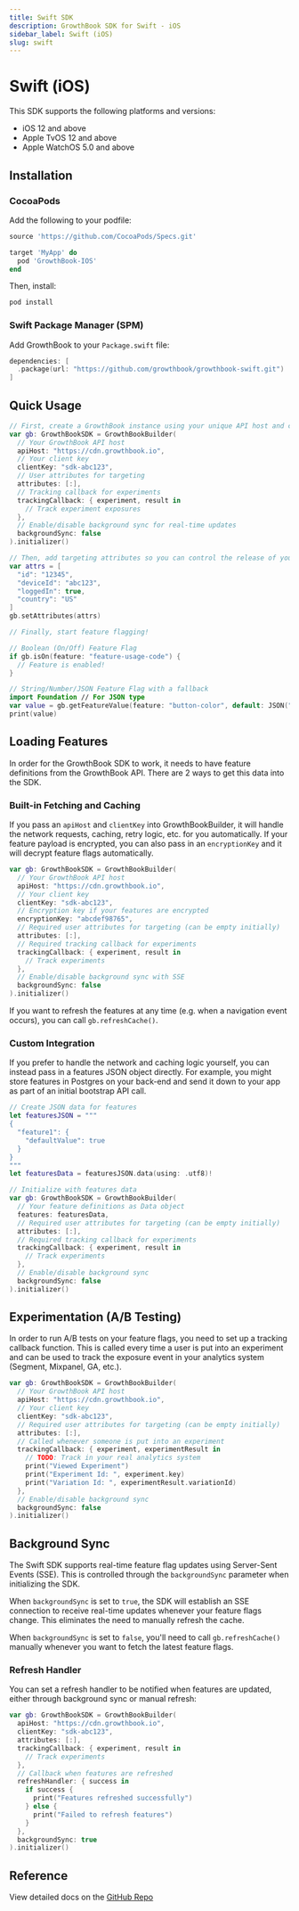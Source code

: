 ```yaml
---
title: Swift SDK
description: GrowthBook SDK for Swift - iOS
sidebar_label: Swift (iOS)
slug: swift
---
```



# Swift (iOS)

This SDK supports the following platforms and versions:

- iOS 12 and above
- Apple TvOS 12 and above
- Apple WatchOS 5.0 and above

<SdkResources sdk="swift" />

## Installation

### CocoaPods

Add the following to your podfile:

```ruby
source 'https://github.com/CocoaPods/Specs.git'

target 'MyApp' do
  pod 'GrowthBook-IOS'
end
```

Then, install:

```bash
pod install
```

### Swift Package Manager (SPM)

Add GrowthBook to your `Package.swift` file:

```swift
dependencies: [
  .package(url: "https://github.com/growthbook/growthbook-swift.git")
]
```

## Quick Usage

```swift
// First, create a GrowthBook instance using your unique API host and client key
var gb: GrowthBookSDK = GrowthBookBuilder(
  // Your GrowthBook API host
  apiHost: "https://cdn.growthbook.io",
  // Your client key
  clientKey: "sdk-abc123",
  // User attributes for targeting
  attributes: [:],
  // Tracking callback for experiments
  trackingCallback: { experiment, result in
    // Track experiment exposures
  },
  // Enable/disable background sync for real-time updates
  backgroundSync: false
).initializer()

// Then, add targeting attributes so you can control the release of your features
var attrs = [
  "id": "12345",
  "deviceId": "abc123",
  "loggedIn": true,
  "country": "US"
]
gb.setAttributes(attrs)

// Finally, start feature flagging!

// Boolean (On/Off) Feature Flag
if gb.isOn(feature: "feature-usage-code") {
  // Feature is enabled!
}

// String/Number/JSON Feature Flag with a fallback
import Foundation // For JSON type
var value = gb.getFeatureValue(feature: "button-color", default: JSON("blue"))
print(value)
```

## Loading Features

In order for the GrowthBook SDK to work, it needs to have feature definitions from the GrowthBook API. There are 2 ways to get this data into the SDK.

### Built-in Fetching and Caching

If you pass an `apiHost` and `clientKey` into GrowthBookBuilder, it will handle the network requests, caching, retry logic, etc. for you automatically. If your feature payload is encrypted, you can also pass in an `encryptionKey` and it will decrypt feature flags automatically.

```swift
var gb: GrowthBookSDK = GrowthBookBuilder(
  // Your GrowthBook API host
  apiHost: "https://cdn.growthbook.io",
  // Your client key
  clientKey: "sdk-abc123",
  // Encryption key if your features are encrypted
  encryptionKey: "abcdef98765",
  // Required user attributes for targeting (can be empty initially)
  attributes: [:],
  // Required tracking callback for experiments
  trackingCallback: { experiment, result in
    // Track experiments
  },
  // Enable/disable background sync with SSE
  backgroundSync: false
).initializer()
```

If you want to refresh the features at any time (e.g. when a navigation event occurs), you can call `gb.refreshCache()`.

### Custom Integration

If you prefer to handle the network and caching logic yourself, you can instead pass in a features JSON object directly. For example, you might store features in Postgres on your back-end and send it down to your app as part of an initial bootstrap API call.

```swift
// Create JSON data for features
let featuresJSON = """
{
  "feature1": {
    "defaultValue": true
  }
}
"""
let featuresData = featuresJSON.data(using: .utf8)!

// Initialize with features data
var gb: GrowthBookSDK = GrowthBookBuilder(
  // Your feature definitions as Data object
  features: featuresData,
  // Required user attributes for targeting (can be empty initially)
  attributes: [:],
  // Required tracking callback for experiments
  trackingCallback: { experiment, result in
    // Track experiments
  },
  // Enable/disable background sync
  backgroundSync: false
).initializer()
```

## Experimentation (A/B Testing)

In order to run A/B tests on your feature flags, you need to set up a tracking callback function. This is called every time a user is put into an experiment and can be used to track the exposure event in your analytics system (Segment, Mixpanel, GA, etc.).

```swift
var gb: GrowthBookSDK = GrowthBookBuilder(
  // Your GrowthBook API host
  apiHost: "https://cdn.growthbook.io",
  // Your client key
  clientKey: "sdk-abc123",
  // Required user attributes for targeting (can be empty initially)
  attributes: [:],
  // Called whenever someone is put into an experiment
  trackingCallback: { experiment, experimentResult in
    // TODO: Track in your real analytics system
    print("Viewed Experiment")
    print("Experiment Id: ", experiment.key)
    print("Variation Id: ", experimentResult.variationId)
  },
  // Enable/disable background sync
  backgroundSync: false
).initializer()
```

## Background Sync

The Swift SDK supports real-time feature flag updates using Server-Sent Events (SSE). This is controlled through the `backgroundSync` parameter when initializing the SDK.

When `backgroundSync` is set to `true`, the SDK will establish an SSE connection to receive real-time updates whenever your feature flags change. This eliminates the need to manually refresh the cache.

When `backgroundSync` is set to `false`, you'll need to call `gb.refreshCache()` manually whenever you want to fetch the latest feature flags.

### Refresh Handler

You can set a refresh handler to be notified when features are updated, either through background sync or manual refresh:

```swift
var gb: GrowthBookSDK = GrowthBookBuilder(
  apiHost: "https://cdn.growthbook.io",
  clientKey: "sdk-abc123",
  attributes: [:],
  trackingCallback: { experiment, result in
    // Track experiments
  },
  // Callback when features are refreshed
  refreshHandler: { success in
    if success {
      print("Features refreshed successfully")
    } else {
      print("Failed to refresh features")
    }
  },
  backgroundSync: true
).initializer()
```

## Reference

View detailed docs on the [GitHub Repo](https://github.com/growthbook/growthbook-swift)
